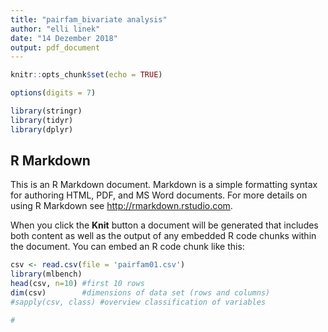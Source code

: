 ---
title: "pairfam_bivariate analysis"
author: "elli linek"
date: "14 Dezember 2018"
output: pdf_document
---

```{r setup, include=FALSE}
knitr::opts_chunk$set(echo = TRUE)

options(digits = 7)

library(stringr)
library(tidyr)
library(dplyr)
```

## R Markdown

This is an R Markdown document. Markdown is a simple formatting syntax for authoring HTML, PDF, and MS Word documents. For more details on using R Markdown see <http://rmarkdown.rstudio.com>.

When you click the **Knit** button a document will be generated that includes both content as well as the output of any embedded R code chunks within the document. You can embed an R code chunk like this:

```{r data}
csv <- read.csv(file = 'pairfam01.csv')
library(mlbench)
head(csv, n=10) #first 10 rows
dim(csv)        #dimensions of data set (rows and columns)
#sapply(csv, class) #overview classification of variables

```
```{r}
# 
```






